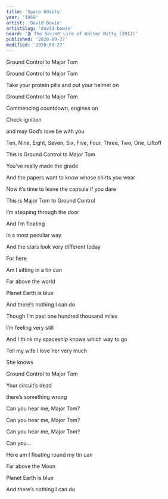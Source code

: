 ```yaml
---
title: 'Space Oddity'
year: '1969'
artist: 'David Bowie'
artistSlug: 'david-bowie'
heard: '🎬 The Secret Life of Walter Mitty (2013)'
published: '2020-09-27'
modified: '2020-09-27'
---
```


<LyricSection>

Ground Control to Major Tom

Ground Control to Major Tom

Take your protein pills and put your helmet on

</LyricSection>

<LyricSection>

Ground Control to Major Tom

Commencing countdown, engines on

Check ignition

and may God&rsquo;s love be with you

</LyricSection>

<LyricSection>

Ten, Nine, Eight, Seven, Six, Five, Four, Three, Two, One, Liftoff

</LyricSection>

<LyricSection>

This is Ground Control to Major Tom

You&rsquo;ve really made the grade

And the papers want to know whose shirts you wear

Now it&rsquo;s time to leave the capsule if you dare

</LyricSection>

<LyricSection>

This is Major Tom to Ground Control

I&rsquo;m stepping through the door

And I&rsquo;m floating

in a most peculiar way

And the stars look very different today

</LyricSection>

<LyricSection>

For here

Am I sitting in a tin can

Far above the world

Planet Earth is blue

And there&rsquo;s nothing I can do

</LyricSection>

<LyricSection>

Though I&rsquo;m past one hundred thousand miles

I&rsquo;m feeling very still

And I think my spaceship knows which way to go

Tell my wife I love her very much

She knows

</LyricSection>

<LyricSection>

Ground Control to Major Tom

Your circuit&rsquo;s dead

there&rsquo;s something wrong

Can you hear me, Major Tom?

Can you hear me, Major Tom?

Can you hear me, Major Tom?

Can you...

</LyricSection>

<LyricSection>

Here am I floating round my tin can

Far above the Moon

Planet Earth is blue

And there&rsquo;s nothing I can do

</LyricSection>
